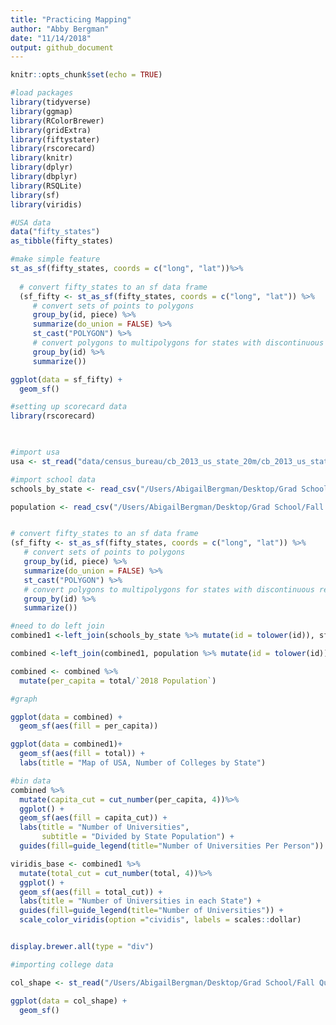```yaml
---
title: "Practicing Mapping"
author: "Abby Bergman"
date: "11/14/2018"
output: github_document
---
```


```r
knitr::opts_chunk$set(echo = TRUE)
```

```r
#load packages
library(tidyverse)
library(ggmap)
library(RColorBrewer)
library(gridExtra)
library(fiftystater)
library(rscorecard)
library(knitr)
library(dplyr)
library(dbplyr)
library(RSQLite)
library(sf)
library(viridis)
```

```r
#USA data
data("fifty_states")
as_tibble(fifty_states) 

#make simple feature
st_as_sf(fifty_states, coords = c("long", "lat"))%>% 
  
  # convert fifty_states to an sf data frame
  (sf_fifty <- st_as_sf(fifty_states, coords = c("long", "lat")) %>% 
     # convert sets of points to polygons
     group_by(id, piece) %>% 
     summarize(do_union = FALSE) %>%
     st_cast("POLYGON") %>%
     # convert polygons to multipolygons for states with discontinuous regions
     group_by(id) %>%
     summarize())

ggplot(data = sf_fifty) +
  geom_sf()
```
```r
#setting up scorecard data
library(rscorecard)

 
```


```r
#import usa
usa <- st_read("data/census_bureau/cb_2013_us_state_20m/cb_2013_us_state_20m.shp")

#import school data
schools_by_state <- read_csv("/Users/AbigailBergman/Desktop/Grad School/Fall Quarter 2018/Computing/Homework/hw7/schools_by_state.csv")

population <- read_csv("/Users/AbigailBergman/Desktop/Grad School/Fall Quarter 2018/Computing/Homework/hw7/population.csv")


# convert fifty_states to an sf data frame
(sf_fifty <- st_as_sf(fifty_states, coords = c("long", "lat")) %>% 
   # convert sets of points to polygons
   group_by(id, piece) %>% 
   summarize(do_union = FALSE) %>%
   st_cast("POLYGON") %>%
   # convert polygons to multipolygons for states with discontinuous regions
   group_by(id) %>%
   summarize())

#need to do left join
combined1 <-left_join(schools_by_state %>% mutate(id = tolower(id)), sf_fifty, by = "id")

combined <-left_join(combined1, population %>% mutate(id = tolower(id)), by = "id")

combined <- combined %>%
  mutate(per_capita = total/`2018 Population`)

#graph

ggplot(data = combined) +
  geom_sf(aes(fill = per_capita))

ggplot(data = combined1)+
  geom_sf(aes(fill = total)) + 
  labs(title = "Map of USA, Number of Colleges by State")

#bin data
combined %>%
  mutate(capita_cut = cut_number(per_capita, 4))%>%
  ggplot() +
  geom_sf(aes(fill = capita_cut)) +
  labs(title = "Number of Universities", 
       subtitle = "Divided by State Population") +
  guides(fill=guide_legend(title="Number of Universities Per Person"))

viridis_base <- combined1 %>%
  mutate(total_cut = cut_number(total, 4))%>%
  ggplot() +
  geom_sf(aes(fill = total_cut)) +
  labs(title = "Number of Universities in each State") + 
  guides(fill=guide_legend(title="Number of Universities")) +
  scale_color_viridis(option ="cividis", labels = scales::dollar)


display.brewer.all(type = "div")
```


```r
#importing college data

col_shape <- st_read("/Users/AbigailBergman/Desktop/Grad School/Fall Quarter 2018/Computing/Homework/hw7/CollegesUniversities/CollegesUniversities.shp")

ggplot(data = col_shape) +
  geom_sf()

```
